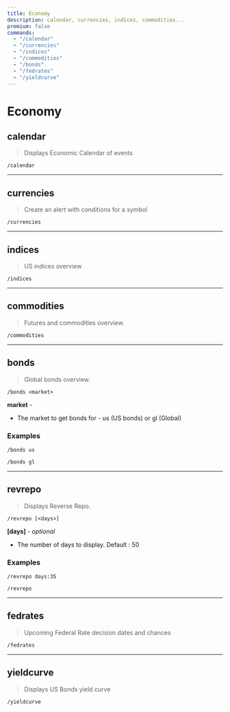 ```yaml
---
title: Economy
description: calendar, currencies, indices, commodities...
premium: false
commands:
  - "/calendar"
  - "/currencies"
  - "/indices"
  - "/commodities"
  - "/bonds"
  - "/fedrates"
  - "/yieldcurve"
---
```


# Economy

## calendar

> Displays Economic Calendar of events

```format
/calendar
```

---

## currencies

> Create an alert with conditions for a symbol

```format
/currencies
```

---

## indices

> US indices overview

```format
/indices
```

---

## commodities

> Futures and commodities overview.

```format
/commodities
```

---

## bonds

> Global bonds overview.

```format
/bonds <market>
```

**market** -
- The market to get bonds for - us (US bonds) or gl (Global)

### Examples

```
/bonds us
```

```
/bonds gl
```

---

## revrepo

> Displays Reverse Repo.

```format
/revrepo [<days>]
```

**[days]** - _optional_
- The number of days to display. Default : 50

### Examples

```
/revrepo days:35
```

```
/revrepo
```

---

## fedrates

> Upcoming Federal Rate decision dates and chances

```format
/fedrates
```

---

## yieldcurve

> Displays US Bonds yield curve

```format
/yieldcurve
```

